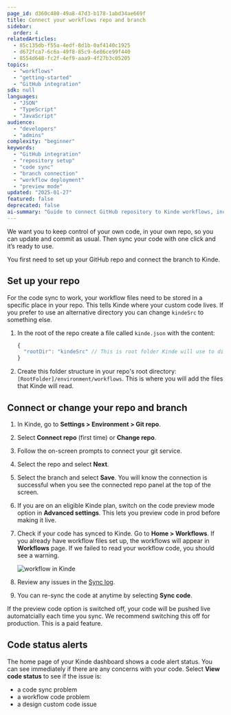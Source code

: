```yaml
---
page_id: d360c480-49a8-47d3-b178-1abd34ae669f
title: Connect your workflows repo and branch
sidebar:
  order: 4
relatedArticles:
  - 85c135db-f55a-4edf-8d1b-0af4140c1925
  - d672fca7-6c6a-49f8-85c9-6e86ce99f440
  - 8554d648-fc2f-4ef9-aaa9-4f27b3c05205
topics:
  - "workflows"
  - "getting-started"
  - "GitHub integration"
sdk: null
languages:
  - "JSON"
  - "TypeScript"
  - "JavaScript"
audience:
  - "developers"
  - "admins"
complexity: "beginner"
keywords:
  - "GitHub integration"
  - "repository setup"
  - "code sync"
  - "branch connection"
  - "workflow deployment"
  - "preview mode"
updated: "2025-01-27"
featured: false
deprecated: false
ai-summary: "Guide to connect GitHub repository to Kinde workflows, including repo setup with kinde.json configuration, branch selection, code sync, and preview mode for safe deployments."
---
```


We want you to keep control of your own code, in your own repo, so you can update and commit as usual. Then sync your code with one click and it’s ready to use.

You first need to set up your GitHub repo and connect the branch to Kinde.

## Set up your repo

For the code sync to work, your workflow files need to be stored in a specific place in your repo. This tells Kinde where your custom code lives. If you prefer to use an alternative directory you can change `kindeSrc` to something else.

1. In the root of the repo create a file called `kinde.json` with the content:

   ```jsx
   {
     "rootDir": "kindeSrc" // This is root folder Kinde will use to discover workflows.
   }
   ```

2. Create this folder structure in your repo's root directory: `[RootFolder]/environment/workflows`. This is where you will add the files that Kinde will read.

## Connect or change your repo and branch

1. In Kinde, go to **Settings > Environment > Git repo**.
2. Select **Connect repo** (first time) or **Change repo**.
3. Follow the on-screen prompts to connect your git service.
4. Select the repo and select **Next**.
5. Select the branch and select **Save**. You will know the connection is successful when you see the connected repo panel at the top of the screen.
6. If you are on an eligible Kinde plan, switch on the code preview mode option in **Advanced settings**. This lets you preview code in prod before making it live.
7. Check if your code has synced to Kinde. Go to **Home > Workflows**. If you already have workflow files set up, the workflows will appear in **Workflows** page. If we failed to read your workflow code, you should see a warning.

   ![workflow in Kinde](https://imagedelivery.net/skPPZTHzSlcslvHjesZQcQ/7f6299c4-5af2-406a-4d8b-7e6812a94e00/public)

8. Review any issues in the [Sync log](/workflows/testing/preview-workflows/).
9. You can re-sync the code at anytime by selecting **Sync code**.

<Aside type="warning">

If the preview code option is switched off, your code will be pushed live automatcially each time you sync. We recommend switching this off for production. This is a paid feature.

</Aside>

## Code status alerts

The home page of your Kinde dashboard shows a code alert status. You can see immediately if there are any concerns with your code. Select **View code status** to see if the issue is:

- a code sync problem
- a workflow code problem
- a design custom code issue
